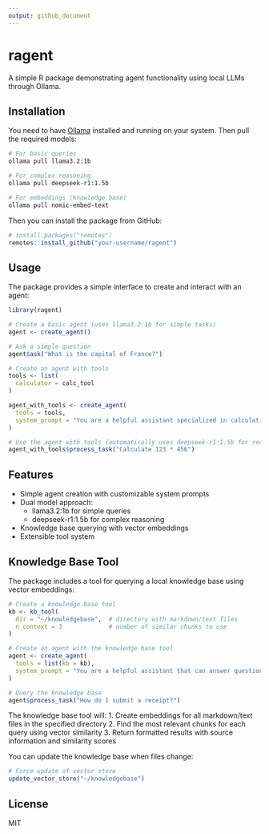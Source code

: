```yaml
---
output: github_document
---
```


# ragent

A simple R package demonstrating agent functionality using local LLMs through Ollama.

## Installation

You need to have [Ollama](https://ollama.ai/) installed and running on your system.
Then pull the required models:

```bash
# For basic queries
ollama pull llama3.2:1b

# For complex reasoning
ollama pull deepseek-r1:1.5b

# For embeddings (knowledge base)
ollama pull nomic-embed-text
```

Then you can install the package from GitHub:

```r
# install.packages("remotes")
remotes::install_github("your-username/ragent")
```

## Usage

The package provides a simple interface to create and interact with an agent:

```r
library(ragent)

# Create a basic agent (uses llama3.2:1b for simple tasks)
agent <- create_agent()

# Ask a simple question
agent$ask("What is the capital of France?")

# Create an agent with tools
tools <- list(
  calculator = calc_tool
)

agent_with_tools <- create_agent(
  tools = tools,
  system_prompt = "You are a helpful assistant specialized in calculations."
)

# Use the agent with tools (automatically uses deepseek-r1:1.5b for reasoning)
agent_with_tools$process_task("Calculate 123 * 456")
```

## Features

- Simple agent creation with customizable system prompts
- Dual model approach:
  - llama3.2:1b for simple queries
  - deepseek-r1:1.5b for complex reasoning
- Knowledge base querying with vector embeddings
- Extensible tool system

## Knowledge Base Tool

The package includes a tool for querying a local knowledge base using vector embeddings:

```r
# Create a knowledge base tool
kb <- kb_tool(
  dir = "~/knowledgebase",  # directory with markdown/text files
  n_context = 3             # number of similar chunks to use
)

# Create an agent with the knowledge base tool
agent <- create_agent(
  tools = list(kb = kb),
  system_prompt = "You are a helpful assistant that can answer questions based on the knowledge base."
)

# Query the knowledge base
agent$process_task("How do I submit a receipt?")
```

The knowledge base tool will:
1. Create embeddings for all markdown/text files in the specified directory
2. Find the most relevant chunks for each query using vector similarity
3. Return formatted results with source information and similarity scores

You can update the knowledge base when files change:

```r
# Force update of vector store
update_vector_store("~/knowledgebase")
```

## License

MIT